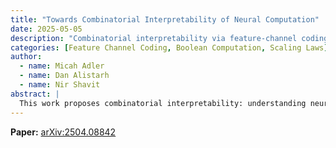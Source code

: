 ```yaml
---
title: "Towards Combinatorial Interpretability of Neural Computation"
date: 2025-05-05
description: "Combinatorial interpretability via feature-channel coding: static weight analysis explains Boolean computations and links parameters to capacity."
categories: [Feature Channel Coding, Boolean Computation, Scaling Laws]
author:
  - name: Micah Adler
  - name: Dan Alistarh
  - name: Nir Shavit
abstract: |
  This work proposes combinatorial interpretability: understanding neural computation by analyzing combinatorial structure in the sign patterns of weights and biases. The authors introduce feature-channel coding, where features are encoded across groups of neurons; overlapping channels naturally yield polysemanticity and interference. Using only static analysis of weight matrices—no activation tracing or auxiliary autoencoders—they provide complete mechanistic interpretations of several small, gradient-trained networks. The framework reframes the superposition hypothesis in a way that proposes a mechanism for computation, beyond the usual representation aspect of the hypothesis.  It also uses the combinatorial interpretability framework to explain a scaling law.
---
```


**Paper:** [arXiv:2504.08842](https://arxiv.org/abs/2504.08842)
